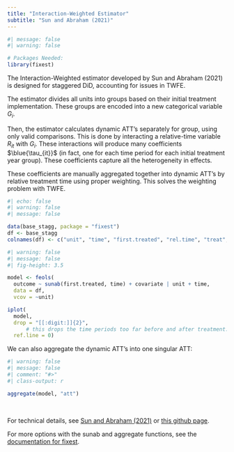```yaml
---
title: "Interaction-Weighted Estimator"
subtitle: "Sun and Abraham (2021)"
---
```


```r
#| message: false
#| warning: false

# Packages Needed:
library(fixest)
```

The Interaction-Weighted estimator developed by Sun and Abraham (2021) is designed for staggered DiD, accounting for issues in TWFE.

The estimator divides all units into groups based on their initial treatment implementation. These groups are encoded into a new categorical variable $G_i$.

Then, the estimator calculates dynamic ATT's separately for group, using only valid comparisons. This is done by interacting a relative-time variable $R_{it}$ with $G_i$. These interactions will produce many coefficients $\blue{\tau_{it}}$ (in fact, one for each time period for each initial treatment year group). These coefficients capture all the heterogeneity in effects.

These coefficients are manually aggregated together into dynamic ATT's by relative treatment time using proper weighting. This solves the weighting problem with TWFE.

```r
#| echo: false
#| warning: false
#| message: false

data(base_stagg, package = "fixest")
df <- base_stagg
colnames(df) <- c("unit", "time", "first.treated", "rel.time", "treat", "te", "covariate", "outcome")
```

```r
#| warning: false
#| message: false
#| fig-height: 3.5

model <- feols(
  outcome ~ sunab(first.treated, time) + covariate | unit + time,
  data = df,
  vcov = ~unit)

iplot(
  model,
  drop = "[[:digit:]]{2}",
      # this drops the time periods too far before and after treatment.
  ref.line = 0)
```

We can also aggregate the dynamic ATT's into one singular ATT:

```r
#| warning: false
#| message: false
#| comment: "#>"
#| class-output: r

aggregate(model, "att")
```

<br />

::: small
For technical details, see [Sun and Abraham (2021)](https://www.sciencedirect.com/science/article/abs/pii/S030440762030378X) or [this github page](https://asjadnaqvi.github.io/DiD/docs/code_r/07_sunab_r/).

For more options with the sunab and aggregate functions, see the [documentation for fixest](https://lrberge.github.io/fixest/reference/index.html).
:::
